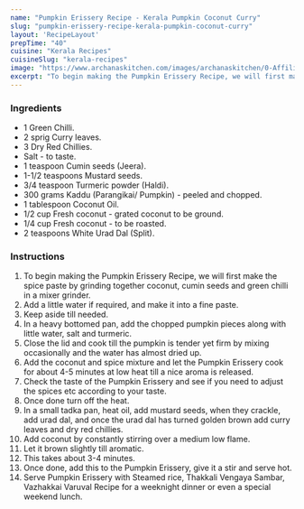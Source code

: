 ---
name: "Pumpkin Erissery Recipe - Kerala Pumpkin Coconut Curry"
slug: "pumpkin-erissery-recipe-kerala-pumpkin-coconut-curry"
layout: 'RecipeLayout'
prepTime: "40"
cuisine: "Kerala Recipes"
cuisineSlug: "kerala-recipes"
image: "https://www.archanaskitchen.com/images/archanaskitchen/0-Affiliate-Articles/Kerala_Pumpkin_Errisery_Recipe_17_1600.jpg"
excerpt: "To begin making the Pumpkin Erissery Recipe, we will first make the spice paste by grinding together coconut, cumin seeds and green chilli in a mixer grinder"
---

### Ingredients

- 1 Green Chilli.
- 2 sprig Curry leaves.
- 3 Dry Red Chillies.
- Salt - to taste.
- 1 teaspoon Cumin seeds (Jeera).
- 1-1/2 teaspoons Mustard seeds.
- 3/4 teaspoon Turmeric powder (Haldi).
- 300 grams Kaddu (Parangikai/ Pumpkin) - peeled and chopped.
- 1 tablespoon Coconut Oil.
- 1/2 cup Fresh coconut - grated coconut to be ground.
- 1/4 cup Fresh coconut - to be roasted.
- 2 teaspoons White Urad Dal (Split).

### Instructions

1. To begin making the Pumpkin Erissery Recipe, we will first make the spice paste by grinding together coconut, cumin seeds and green chilli in a mixer grinder.
1. Add a little water if required, and make it into a fine paste.
1. Keep aside till needed.
1. In a heavy bottomed pan, add the chopped pumpkin pieces along with little water, salt and turmeric.
1. Close the lid and cook till the pumpkin is tender yet firm by mixing occasionally and the water has almost dried up.
1. Add the coconut and spice mixture and let the Pumpkin Erissery cook for about 4-5 minutes at low heat till a nice aroma is released.
1. Check the taste of the Pumpkin Erissery and see if you need to adjust the spices etc according to your taste.
1. Once done turn off the heat.
1. In a small tadka pan, heat oil, add mustard seeds, when they crackle, add urad dal, and once the urad dal has turned golden brown add curry leaves and dry red chillies.
1. Add coconut by constantly stirring over a medium low flame.
1. Let it brown slightly till aromatic.
1. This takes about 3-4 minutes.
1. Once done, add this to the Pumpkin Erissery, give it a stir and serve hot.
1. Serve Pumpkin Erissery with Steamed rice,  Thakkali Vengaya Sambar, Vazhakkai Varuval Recipe for a weeknight dinner or even a special weekend lunch.

